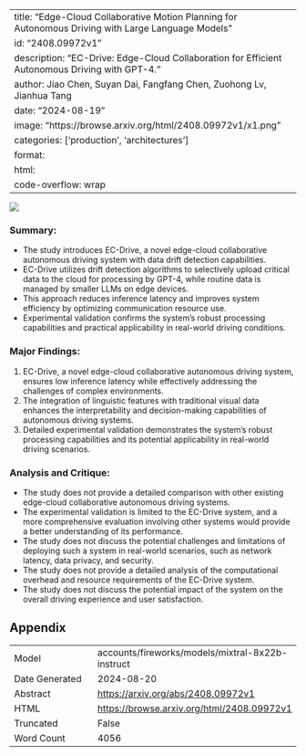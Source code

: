 
---
title: "Edge-Cloud Collaborative Motion Planning for Autonomous Driving with Large Language Models"
id: "2408.09972v1"
description: "EC-Drive: Edge-Cloud Collaboration for Efficient Autonomous Driving with GPT-4."
author: Jiao Chen, Suyan Dai, Fangfang Chen, Zuohong Lv, Jianhua Tang
date: "2024-08-19"
image: "https://browse.arxiv.org/html/2408.09972v1/x1.png"
categories: ['production', 'architectures']
format:
  html:
    code-overflow: wrap
---

![](https://browse.arxiv.org/html/2408.09972v1/x1.png)

### Summary:

- The study introduces EC-Drive, a novel edge-cloud collaborative autonomous driving system with data drift detection capabilities.
- EC-Drive utilizes drift detection algorithms to selectively upload critical data to the cloud for processing by GPT-4, while routine data is managed by smaller LLMs on edge devices.
- This approach reduces inference latency and improves system efficiency by optimizing communication resource use.
- Experimental validation confirms the system’s robust processing capabilities and practical applicability in real-world driving conditions.

### Major Findings:

1. EC-Drive, a novel edge-cloud collaborative autonomous driving system, ensures low inference latency while effectively addressing the challenges of complex environments.
2. The integration of linguistic features with traditional visual data enhances the interpretability and decision-making capabilities of autonomous driving systems.
3. Detailed experimental validation demonstrates the system’s robust processing capabilities and its potential applicability in real-world driving scenarios.

### Analysis and Critique:

- The study does not provide a detailed comparison with other existing edge-cloud collaborative autonomous driving systems.
- The experimental validation is limited to the EC-Drive system, and a more comprehensive evaluation involving other systems would provide a better understanding of its performance.
- The study does not discuss the potential challenges and limitations of deploying such a system in real-world scenarios, such as network latency, data privacy, and security.
- The study does not provide a detailed analysis of the computational overhead and resource requirements of the EC-Drive system.
- The study does not discuss the potential impact of the system on the overall driving experience and user satisfaction.

## Appendix

|          |          |
|----------|----------|
| Model     | accounts/fireworks/models/mixtral-8x22b-instruct       |
| Date Generated     | 2024-08-20       |
| Abstract | [https://arxiv.org/abs/2408.09972v1](https://arxiv.org/abs/2408.09972v1)        |
| HTML     | [https://browse.arxiv.org/html/2408.09972v1](https://browse.arxiv.org/html/2408.09972v1)       |
| Truncated       | False       |
| Word Count       | 4056       |